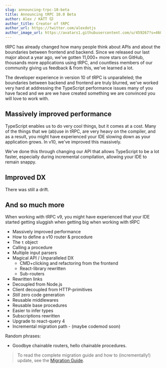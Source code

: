 ```yaml
---
slug: announcing-trpc-10-beta
title: Announcing tRPC 10.0 Beta
author: Alex / KATT 🐱
author_title: Creator of tRPC
author_url: https://twitter.com/alexdotjs
author_image_url: https://avatars1.githubusercontent.com/u/459267?s=460&v=4
---
```


tRPC has already changed how many people think about APIs and about the boundaries between frontend and backend. Since we released our last major about a year ago, we've gotten 11,000+ more stars on GitHub, thousands more applications using tRPC, and countless members of our community giving us feedback & from this, we've learned a lot.

The developer experience in version 10 of tRPC is unparalleled; the boundaries between backend and frontend are truly blurred, we've worked very hard at addressing the TypeScript performance issues many of you have faced and we are we have created something we are convinced you will love to work with.

## Massively improved performance

TypeScript enables us to do very cool things, but it comes at a cost. Many of the things that we (ab)use in tRPC, are very heavy on the compiler, and as a result, you might have experienced your IDE slowing down as your application grows. In v10, we've improved this massively.

We've done this through changing our API that allows TypeScript to be a lot faster, especially during incremental compilation, allowing your IDE to remain snappy.

## Improved DX

There was still a drift.

## And so much more

When working with tRPC v9, you might have experienced that your IDE started getting sluggish when getting big when working with tRPC

- Massively improved performance
- How to define a v10 router & procedure
- The `t` object
- Calling a procedure
- Multiple input parsers
- Magical API / Unparalleled DX
  - CMD+clicking and refactoring from the frontend
  - React-library rewritten
  - Sub-routers
- Rewritten links
- Decoupled from Node.js
- Client decoupled from HTTP-primitives
- _Still_ zero code generation
- Reusable middlewares
- Reusable base procedures
- Easier to infer types
- Subscriptions rewritten
- Upgrade to react-query 4
- Incremental migration path - (maybe codemod soon)

Random phrases:

- Goodbye chainable routers, hello chainable procedures.

> To read the complete migration guide and how to (incrementally!) update, see the [Migration Guide](https://trpc.io/docs/v10/migrate-from-v9-to-v10).
